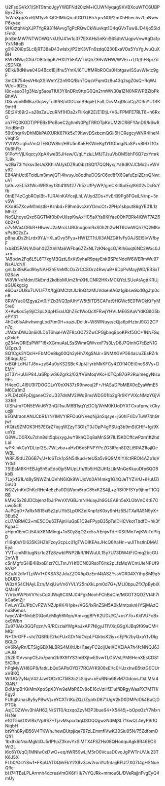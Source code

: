 U2FsdGVkX1/ShT9tmdJgyYWBFNd20izM+iCUWNlyqag9KVBXouWTC6UBP8y+ZRk+
1vWnXppXrxR/M1yv5IQCEIMbQrcdtGD1TBh7qcvNOP2mXhHhec5v7LpNwwP6xyae
9H0xtqhVqXJP7YgR931NAvvgTgPcRQwCkWuvkqt1D4qGVxTuw8JD4/jo5SldtFmX
jkhSmMW7NTWOWQNkU9J41w1c377EXAHs5nKniS65dbV/JqpvVvwAgDa1pYxNNtoB
g9Kl20i0pSLc8jRT38aD43wlslxj/P2bK3VFn9zdq0230ExaVOa5YxYgJvuQuXBH
KW7NWajGXd7O8lto5pK7HXtlY5EAWTbQhZ3RvWHW/WVEr+rLD//hFBprZdJSDNQt
9EIki/8dNlwe04G4Bcc1Ejifhu5YmK/i6TUffMRbROCs0HbtgawISSuvWlvtc9gF
3mCR754esVHIqXSIWmYZ2n90Q/B/nTQqsVFqmGz8u43q2sgZ0sQ+RqWJW/d+9DEs
I8c+auo31g3Nz/g5aosTIUl3Y8nDRx9ttpG0Qn2rmWN30a1ZN0NRWPBZIbPkBhAW
DSuv/mMM6az0qlwyTuI9RB/uGDUxnB9qaELFaILDcvMxjDIcaCgZCRnYUDfK9mHf
SEt2Kt89r2+a28sZaUzuRNf1HDa2xFIiKqK2E/E1EtjL+V6JFPMFE7RLT8+h6RxO
ah7FQ0KODT/PPEBxfPoBoeC2ghmN0PgTRROTpKnUM2ICRBFYAnD9/k6wR7e/dBmO
59t0hqrKvDhMBkPAiXURK67Kk5xT9hwvDSxbcmQGIi6HCRegcyWNR4Ihef4vVqhG
YVfW3+q5cVmQTEBGW8kr/HRU5nKoEFKWIeKg1YDDbngiNaSP+v89DTfGx0i/6hFb
91PoYrVjLKqccyXpAXweB5JHew/C/qLYziuLMfJTJsuVbOM5bhF6Q7zxYmrk7J9k
wzBa73IYsksv3eUsXKhirAUykDZRu0ibztSQfl7QQNyx/jYa9dKVJCMx2+vWVy62
E84AhUct8TcidLm3mwjQTi4lwuyJx8qdhuDOSrC6xd8fX6GafuEpI2ErpQNwtuVi
tp0uvzEL53fWoiWRSey13tI41tN1277h5zUfPyWP/gmCKl3bdEq/K602vDcRcYfb
0tnEF4zCgbROpIBt+1URAInKAYcejLhLWJydZOs+YvErB9Pg8FGeiLN/np+5nv5W
KXd957XcwM1mlstB+Krnbd+F9hm6vcXnYOmcOt+2PHp1sbput86gYE01L1zMhitZ
NoSLhoyeQxc6QGTMf0b0vUiIspKwAxHC5aXYa8KlYae0OhPBRk4lQWT7AZ66b2+O
o7vNVa4ORkR+HIwwU2aMroLURGnugomRxS0h2h2wNT6UwWQh7/Q2MKvsPs8C2xZ+
p8nauDs2hLrdx9YJ/+XLaOvy5Fyu+HW1ZT1tUIl3ANZGlt1vFy0AJSElSlvWfbyF
Ixb8D5PAN/A0ioh02ZXnliMa6WFba6ZZxNL7zKNogcO/iKlh6xqt6NC2Wxc0J+rn
1A5bdw2Fq6L5L6T7xgMBQztL6xKt9yhaR9payEnkBSPdNdeW6WERmWu97NsAUcNX
gnLIx39sKud9hyNAH3hEVeMfcOxZrCC8Orz4Rw/u9+6DpPvMayjWD/EBSxT02Saw
W8VkNoMdm/SkEmd2kdbbMUmZfmXHLCNR2HKxMCQYcLSUeAtAgttKRUjaGU8kgcig
e6OuzUU8u7UVLIF7X/fgjGMCtztJlJ1bQ4zMUVdxenIA6z1gibsw9cdGgJtp0cn6
8RWYue0fZgya2vt0iYZb3f/Q3piUhYW5t5lTD5CAFat9HGWc5E01WOkKtFyM5re0
X+Awkoc5y9jiC3pLXdpH5raUQhZEc1WoQcXFRwjYHVLME6SAaVYdKGiIG5bePY31
4hDx6lsAihvhwngLod7tm0H+xaziJDcIJr+W6WNuye/cQja6piHzbrJ9G22CPn7q
JfACmDWJ3n6i0LDpT6hiaHWZF8cGO72ZwCPGjjbnq9poKPkf5OC+1NNFSqgXxlcF
gZ54wORlEsPWF1I8xXGrnuAsLSsSWmrQWvxxF7s3LvD8J7QtnhG7cBzN1GUEpzu0
8Q1Cgk3YQcH+FbMOe8kg00Qh2yHh7XgSNJr+SNMXGVP564aUuZEsRZrk3E4qqJzC
txBQhLdHJTJ8n+zyS4u0yKS2SBcKJp/JllyrbMkKFCy4ZOfl4OEt0neS8Vy+DEMY
jdT3YHuUiiP84JaSRplwS62grk3/03/fV6MoqVKoH0TCpB7GP2Ru/megyNIsu9Fs
H4ecOL4I9U3l7DOGDLvY0oXN37zR9nvouj2F+/HASuDPbMBX0qEyaWmE5M6Ca1m3
xPLD4z6FpDjganeC2oU337dnMV2lWqBmsWDG01Ib2gRr9KYVlXoNMzYGjVi331iR
UIShJm7ON5EWrJ6Y3nQiRwJM6B1sqYzDCfj/WrM0KUoDYXTCxufprwjkCkyucjli
kEGMraonANUCbR1/rN/1MVYIRFOuGNVeqNj3nSqsye+j60hlFriDvTuW74hGrjw/
rKQfz9ZMOK3H57EGrZ7iojqWZzyT3GIzT3JOpP4gPSUq3b9mStCHlf+fg/9XuoYp
G8WUD0RXu7chn8sIt5qb/xygJwY9khQDq8aMnS5t7IL15K0CffcwPzm1ft2hdLbI
wPKiInkCyYDLtpf2EJ7WLvba+aHvD6e5FNPYPcZG3IPgh8D2LtBRA21IojlOeWBL
WRFJ9dUZG6B7v/J+Ic6Tck1pSN54kud+teUSa5v9Q9MXIYXctRROI4AZp1qVYr0d
7StEaM8KHEBJg5h5uEdo0jy5MUpLfh/6b5iHi2IJh1zLikMnGeKkuuDfp6QG8kbB
7LxjkfS1L/d8y5NWZhLQVhN6iQk9WUjxVd0A14mkg1G4QJeTYZVrU+iHuUZi5nU0
NQZytnKnDhKcRHe4eEzFa0DljWym6rpC85xK2S4jL+zftSt0FfSYp9jhnrT1CQR8
kMVJ5x28JDCbjenz1bJrPwVXVGBJmNlHuayJh9GLEA8n5eXLObVnCKt67Ouwo5cR
AJPQq0+7aRxN515xi5z2pUYbSLpOKZeiXnpfzK0xy9hHz5BJTXaRA5N9yX+3EuSZ
cU7/QRMC2+mE5COu6ZFAjnHuGpE1C9eFPypB35pTalDHCVkotTbdfD+hk3fKgaaC
aHpm1EmCtt5AlkX8NMlnqj+1oS0y8gO2xc5s7rEnjwTdHl0SIfMn7wjKWiTcPIqD
r1I6q0sY0l635K3HZhFzoy2cpLc01gTWDIKEAsJHcQ6XaHn+wJlThstInDMA1Eya
YVT+jmMlttugNsr1c2Tz8zwbIPNP2IkR/INWuUL15y7U73DW4tF/Omq2bcGU2mW8
c5nMgfoGHB4I8xoB1zr7CLTmJYHf0CN03RsoT6/tk2pLfzMqWCntUIeNPUf98VkP
KZuAl2dlvTLpWv1+0KSA3ZJduZZOX5pOzEmI4tASZYssVGR04XYthpSM9g5bDUD3
W3zX54CNAyLEzn/MxjUwVn6YVLY25mXkLpm0d7G+/MLI0bpuZfX7pBybiXQMaitY
Y/VtxAWPbVVYcsCqXJWq9CXMJ04FgkNoohFChBdCm/MGOT3QOZVt4h7ikGa6mZjr
FwLwYZu/PbCvPZWNZJpKK4Hpk+/XGS/IxRnZSM5A0kMmbsknHYSjMAzCnuSKenos
IwycW4HNvbEDtQoAcMIg56Mqn/Am+ggBPrK2UDU/C/+osY7o+KkIVUFoBxox9Wbn
Zu973Alx3GQFqzn/vR/RC/zialfWgAaJxAP7NlgyJTlVXqGSgXJBq9f09aCMHMQr
N+TArGFF+sh/ZQSRbE2kcFUxGDrNdOcpLFQkbsK2iy+cEjPk2byQxpYfvDIgBGLQ
oV6RAyRn/ETSigGBXNLBRS4MXtUbH1aeyFC2oijUelXCXEiAA7h4fcNNQJ63JAJG
252EI0VvsnpCEJo7pam2b9X9fYS3mBXjhvESvwTLG5VsLPM6HenXEsCD815/CRur
hPqMyWH8GP8/fatkLbQx5APbOYD77RCAYK908xEI/c0HJzxhwB5tktG0CUrxVBKQ
WtUCr7yNajV42JJwfOCxtC75l83c2sSiqw+oEuRNm68vM7GdoosJ1kLM/a4XlAN/
DdU/tpBrKkMmXpoSpX3Yw9eMbP6Ev8oE16cVzHfZ1uIfiBRgyWasPX7MTl1/Egy2
FUhglUnas8y5yPBwVj+eYCXTrtKuZQz/ZyptkD671UgV2kD0DMPdDk4BuCjDPTGk
AsjCGZWvv3hIAH62jNrS1T0/kzxqoZzvN3P3bue64+X5445j+bOpxOzY7MxnHsNe
e1GT5ixGXVIBx/Vp9SZ+TjavMspcdaqQSOQQgwzNdMjSL71kwQL4eyP9i1QNiqbH
bt9Yn8RyiB56V4TKWhJhewBUtpjiqe797zLEmmflVwK30Slu05N/75ZdfomOQfi1
1bxItkioNsuMgktiOJ5rIPhpZ3knvYxSiMTX4FSZHs08QHodquAgkBR46ECSWt2L
l6c6YO/qOj1MNlw0xl7wO+eq/tWR59wLjM5rO0VcuaD0vqJgPWTnUVJu23TK6J5X
FLb0/OsYiSw1+FKpUATDQ9rEkY2X8v3cw2ronYU1ntajjRFUf7XGZl4gHSNueQ9c
bH74TEeLPLArrmh4dcreaVmOK6fiHI/7vYQJRk+mmou6L/DVeRsjjnFvgEyQ4mUy
